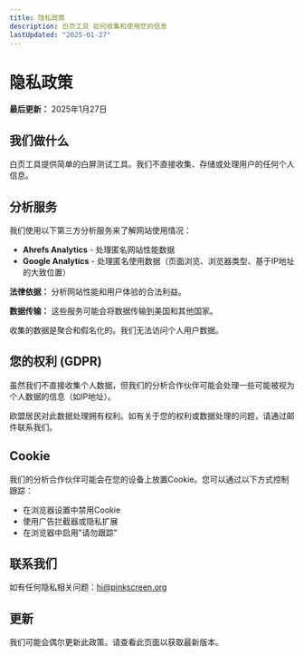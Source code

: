 ```yaml
---
title: 隐私政策
description: 白页工具 如何收集和使用您的信息
lastUpdated: "2025-01-27"
---
```


# 隐私政策

**最后更新：** 2025年1月27日

## 我们做什么

白页工具提供简单的白屏测试工具。我们不直接收集、存储或处理用户的任何个人信息。

## 分析服务

我们使用以下第三方分析服务来了解网站使用情况：

- **Ahrefs Analytics** - 处理匿名网站性能数据
- **Google Analytics** - 处理匿名使用数据（页面浏览、浏览器类型、基于IP地址的大致位置）

**法律依据：** 分析网站性能和用户体验的合法利益。

**数据传输：** 这些服务可能会将数据传输到美国和其他国家。

收集的数据是聚合和假名化的。我们无法访问个人用户数据。

## 您的权利 (GDPR)

虽然我们不直接收集个人数据，但我们的分析合作伙伴可能会处理一些可能被视为个人数据的信息（如IP地址）。

欧盟居民对此数据处理拥有权利。如有关于您的权利或数据处理的问题，请通过邮件联系我们。

## Cookie

我们的分析合作伙伴可能会在您的设备上放置Cookie。您可以通过以下方式控制跟踪：

- 在浏览器设置中禁用Cookie
- 使用广告拦截器或隐私扩展
- 在浏览器中启用"请勿跟踪"

## 联系我们

如有任何隐私相关问题：hi@pinkscreen.org

## 更新

我们可能会偶尔更新此政策。请查看此页面以获取最新版本。